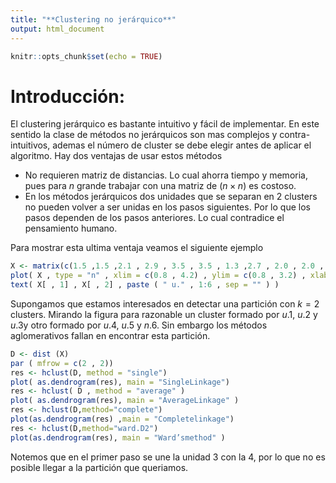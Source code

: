 ```yaml
---
title: "**Clustering no jerárquico**"
output: html_document
---
```


```r
knitr::opts_chunk$set(echo = TRUE)
```

# **Introducción:**

El clustering jerárquico es bastante intuitivo y fácil de implementar. En este sentido la clase de métodos no jerárquicos son mas complejos y contra-intuitivos, ademas el número de cluster se debe elegir antes de aplicar el algoritmo. Hay dos ventajas de usar estos métodos

- No requieren matriz de distancias. Lo cual ahorra tiempo y memoria, pues para $n$ grande trabajar con una matriz de $(n \times n)$ es costoso. 
- En los métodos jerárquicos dos unidades que se separan en 2 clusters no pueden volver a ser unidas en los pasos siguientes. Por lo que los pasos dependen de los pasos anteriores. Lo cual contradice el pensamiento humano. 


Para mostrar esta ultima ventaja veamos el siguiente ejemplo

```r
X <- matrix(c(1.5 ,1.5 ,2.1 , 2.9 , 3.5 , 3.5 , 1.3 ,2.7 , 2.0 , 2.0 , 1.3 , 2.7) , ncol = 2)
plot( X , type = "n" , xlim = c(0.8 , 4.2) , ylim = c(0.8 , 3.2) , xlab = " " , ylab = " " )
text( X[ , 1] , X[ , 2] , paste ( " u." , 1:6 , sep = "" ) )
```


Supongamos que estamos interesados en detectar una partición con $k=2$ clusters. Mirando la figura para razonable un cluster formado por $u.1$, $u.2$ y $u.3$y otro formado por $u.4$, $u.5$ y $n.6$.  Sin embargo los métodos aglomerativos fallan en encontrar esta partición.

```r
D <- dist (X)
par ( mfrow = c(2 , 2))
res <- hclust(D, method = "single")
plot( as.dendrogram(res), main = "SingleLinkage")
res <- hclust( D , method = "average" )
plot( as.dendrogram(res), main = "AverageLinkage" )
res <- hclust(D,method="complete")
plot(as.dendrogram(res) ,main = "Completelinkage")
res <- hclust(D,method="ward.D2")
plot(as.dendrogram(res), main = "Ward’smethod" )

```

Notemos que en el primer paso se une la unidad 3 con la 4, por lo que no es posible llegar a la partición que queriamos. 
